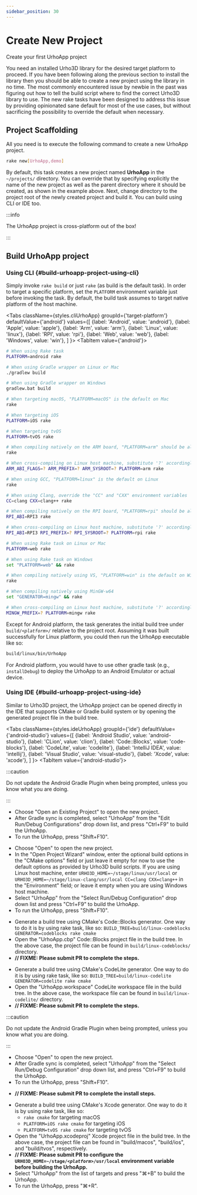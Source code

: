 ```yaml
---
sidebar_position: 30
---
```



# Create New Project

Create your first UrhoApp project

You need an installed Urho3D library for the desired target platform to proceed. If you have been following along the previous section to install the library then you should be able to create a new project using the library in no time. The most commonly encountered issue by newbie in the past was figuring out how to tell the build script where to find the correct Urho3D library to use. The new rake tasks have been designed to address this issue by providing opinionated sane default for most of the use cases, but without sacrificing the possibility to override the default when necessary.

## Project Scaffolding

All you need is to execute the following command to create a new UrhoApp project.

```bash
rake new[UrhoApp,demo]
```

By default, this task creates a new project named **UrhoApp** in the `~/projects/` directory. You can override that by specifying explicitly the name of the new project as well as the parent directory where it should be created, as shown in the example above. Next, change directory to the project root of the newly created project and build it. You can build using CLI or IDE too.

:::info

The UrhoApp project is cross-platform out of the box!

:::

## Build UrhoApp project

### Using CLI {#build-urhoapp-project-using-cli}

Simply invoke `rake build` or just `rake` (as build is the default task). In order to target a specific platform, set the `PLATFORM` environment variable just before invoking the task. By default, the build task assumes to target native platform of the host machine.

<Tabs
  className={styles.cliUrhoApp}
  groupId={'target-platform'}
  defaultValue={'android'}
  values={[
    {label: 'Android', value: 'android'},
    {label: 'Apple', value: 'apple'},
    {label: 'Arm', value: 'arm'},
    {label: 'Linux', value: 'linux'},
    {label: 'RPI', value: 'rpi'},
    {label: 'Web', value: 'web'},
    {label: 'Windows', value: 'win'},
  ]
  }>
  <TabItem value={'android'}>

```bash
# When using Rake task
PLATFORM=android rake

# When using Gradle wrapper on Linux or Mac
./gradlew build

# When using Gradle wrapper on Windows
gradlew.bat build
```

  </TabItem>
  <TabItem value={'apple'}>

```bash
# When targeting macOS, "PLATFORM=macOS" is the default on Mac
rake

# When targeting iOS
PLATFORM=iOS rake

# When targeting tvOS
PLATFORM=tvOS rake
```

  </TabItem>
  <TabItem value={'arm'}>

```bash
# When compiling natively on the ARM board, "PLATFORM=arm" should be already set
rake

# When cross-compiling on Linux host machine, substitute '?' accordingly
ARM_ABI_FLAGS=? ARM_PREFIX=? ARM_SYSROOT=? PLATFORM=arm rake
```

  </TabItem>
  <TabItem value={'linux'}>

```bash
# When using GCC, "PLATFORM=linux" is the default on Linux
rake

# When using Clang, override the "CC" and "CXX" environment variables
CC=clang CXX=clang++ rake
```

  </TabItem>
  <TabItem value={'rpi'}>

```bash
# When compiling natively on the RPI board, "PLATFORM=rpi" should be already set
RPI_ABI=RPI3 rake

# When cross-compiling on Linux host machine, substitute '?' accordingly
RPI_ABI=RPI3 RPI_PREFIX=? RPI_SYSROOT=? PLATFORM=rpi rake
```

  </TabItem>
  <TabItem value={'web'}>

```bash
# When using Rake task on Linux or Mac
PLATFORM=web rake

# When using Rake task on Windows
set "PLATFORM=web" && rake
```

  </TabItem>
  <TabItem value={'win'}>

```bash
# When compiling natively using VS, "PLATFORM=win" is the default on Windows
rake

# When compiling natively using MinGW-w64
set "GENERATOR=mingw" && rake

# When cross-compiling on Linux host machine, substitute '?' accordingly
MINGW_PREFIX=? PLATFORM=mingw rake
```

  </TabItem>
</Tabs>

Except for Android platform, the task generates the initial build tree under <code>build/<em>&lt;platform&gt;</em>/</code> relative to the project root. Assuming it was built successfully for Linux platform, you could then run the UrhoApp executable like so:

```bash
build/linux/bin/UrhoApp
```

For Android platform, you would have to use other gradle task (e.g., `installDebug`) to deploy the UrhoApp to an Android Emulator or actual device.

### Using IDE {#build-urhoapp-project-using-ide}

Similar to Urho3D project, the UrhoApp project can be opened directly in the IDE that supports CMake or Gradle build system or by opening the generated project file in the build tree.

<Tabs
  className={styles.ideUrhoApp}
  groupId={'ide'}
  defaultValue={'android-studio'}
  values={[
    {label: 'Android Studio', value: 'android-studio'},
    {label: 'CLion', value: 'clion'},
    {label: 'Code::Blocks', value: 'code-blocks'},
    {label: 'CodeLite', value: 'codelite'},
    {label: 'IntelliJ IDEA', value: 'intellij'},
    {label: 'Visual Studio', value: 'visual-studio'},
    {label: 'Xcode', value: 'xcode'},
  ]
  }>
  <TabItem value={'android-studio'}>

<div className={clsx('textBlock', styles.fixedHeight)}>

:::caution

Do not update the Android Gradle Plugin when being prompted, unless you know what you are doing.

:::

- Choose "Open an Existing Project" to open the new project.
- After Gradle sync is completed, select "UrhoApp" from the "Edit Run/Debug Configurations" drop down list, and press "Ctrl+F9" to build the UrhoApp.
- To run the UrhoApp, press "Shift+F10".

</div>

  </TabItem>
  <TabItem value={'clion'}>

<div className={clsx('textBlock', styles.fixedHeight)}>

- Choose "Open" to open the new project.
- In the "Open Project Wizard" window, enter the optional build options in the "CMake options" field or just leave it empty for now to use the default options as provided by Urho3D build scripts. If you are using Linux host machine, enter `URHO3D_HOME=~/stage/linux/usr/local` or `URHO3D_HOME=~/stage/linux-clang/usr/local CC=clang CXX=clang++` in the "Environment" field; or leave it empty when you are using Windows host machine.
- Select "UrhoApp" from the "Select Run/Debug Configuration" drop down list and press "Ctrl+F9" to build the UrhoApp.
- To run the UrhoApp, press "Shift+F10".

</div>

  </TabItem>
  <TabItem value={'code-blocks'}>

<div className={clsx('textBlock', styles.fixedHeight)}>

- Generate a build tree using CMake's Code::Blocks generator. One way to do it is by using rake task, like so:
`BUILD_TREE=build/linux-codeblocks GENERATOR=codeblocks rake cmake`
- Open the "UrhoApp.cbp" Code::Blocks project file in the build tree. In the above case, the project file can be found in `build/linux-codeblocks/` directory.
- **// FIXME: Please submit PR to complete the steps.**

</div>

  </TabItem>
  <TabItem value={'codelite'}>

<div className={clsx('textBlock', styles.fixedHeight)}>

- Generate a build tree using CMake's CodeLite generator. One way to do it is by using rake task, like so:
`BUILD_TREE=build/linux-codelite GENERATOR=codelite rake cmake`
- Open the "UrhoApp.workspace" CodeLite workspace file in the build tree. In the above case, the workspace file can be found in `build/linux-codelite/` directory.
- **// FIXME: Please submit PR to complete the steps.**

</div>

  </TabItem>
  <TabItem value={'intellij'}>

<div className={clsx('textBlock', styles.fixedHeight)}>

:::caution

Do not update the Android Gradle Plugin when being prompted, unless you know what you are doing.

:::

- Choose "Open" to open the new project.
- After Gradle sync is completed, select "UrhoApp" from the "Select Run/Debug Configuration" drop down list, and press "Ctrl+F9" to build the UrhoApp.
- To run the UrhoApp, press "Shift+F10".

</div>

  </TabItem>
  <TabItem value={'visual-studio'}>

<div className={clsx('textBlock', styles.fixedHeight)}>

- **// FIXME: Please submit PR to complete the install steps.**

</div>

  </TabItem>
  <TabItem value={'xcode'}>

<div className={clsx('textBlock', styles.fixedHeight)}>

- Generate a build tree using CMake's Xcode generator. One way to do it is by using rake task, like so:
  - `rake cmake` for targeting macOS
  - `PLATFORM=iOS rake cmake` for targeting iOS
  - `PLATFORM=tvOS rake cmake` for targeting tvOS
- Open the "UrhoApp.xcodeproj" Xcode project file in the build tree. In the above case, the project file can be found in "build/macos", "build/ios", and "build/tvos", respectively.
- **// FIXME: Please submit PR to configure the <code>URHO3D_HOME=~/stage/<em>&lt;platform&gt;</em>/usr/local</code> environment variable before building the UrhoApp.**
- Select "UrhoApp" from the list of targets and press "⌘+B" to build the UrhoApp.
- To run the UrhoApp, press "⌘+R".

</div>

  </TabItem>
</Tabs>
